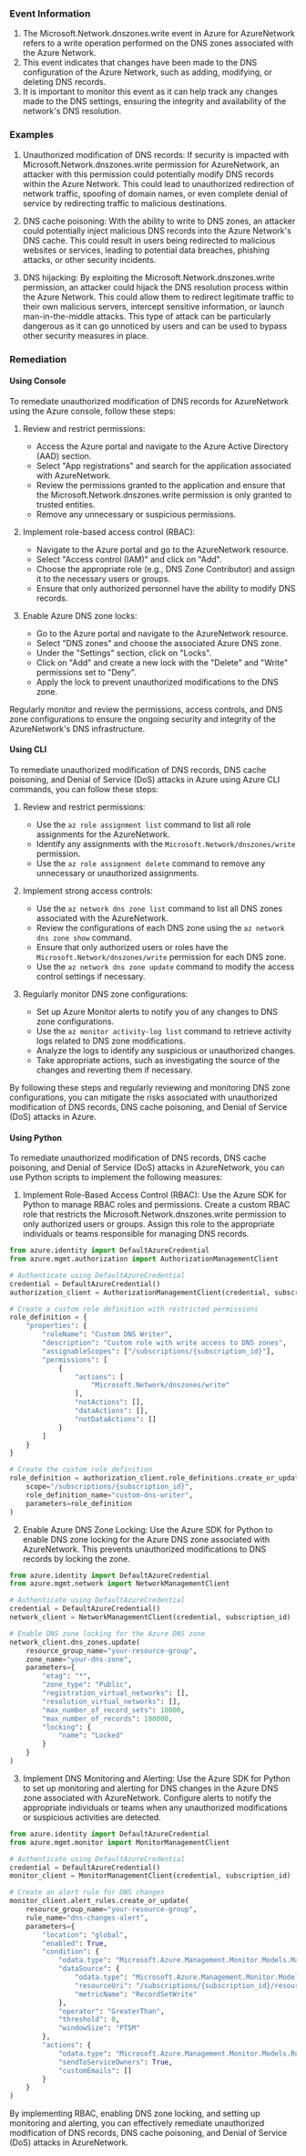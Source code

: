 
### Event Information

1. The Microsoft.Network.dnszones.write event in Azure for AzureNetwork refers to a write operation performed on the DNS zones associated with the Azure Network.
2. This event indicates that changes have been made to the DNS configuration of the Azure Network, such as adding, modifying, or deleting DNS records.
3. It is important to monitor this event as it can help track any changes made to the DNS settings, ensuring the integrity and availability of the network's DNS resolution.


### Examples

1. Unauthorized modification of DNS records: If security is impacted with Microsoft.Network.dnszones.write permission for AzureNetwork, an attacker with this permission could potentially modify DNS records within the Azure Network. This could lead to unauthorized redirection of network traffic, spoofing of domain names, or even complete denial of service by redirecting traffic to malicious destinations.

2. DNS cache poisoning: With the ability to write to DNS zones, an attacker could potentially inject malicious DNS records into the Azure Network's DNS cache. This could result in users being redirected to malicious websites or services, leading to potential data breaches, phishing attacks, or other security incidents.

3. DNS hijacking: By exploiting the Microsoft.Network.dnszones.write permission, an attacker could hijack the DNS resolution process within the Azure Network. This could allow them to redirect legitimate traffic to their own malicious servers, intercept sensitive information, or launch man-in-the-middle attacks. This type of attack can be particularly dangerous as it can go unnoticed by users and can be used to bypass other security measures in place.

### Remediation

#### Using Console

To remediate unauthorized modification of DNS records for AzureNetwork using the Azure console, follow these steps:

1. Review and restrict permissions: 
   - Access the Azure portal and navigate to the Azure Active Directory (AAD) section.
   - Select "App registrations" and search for the application associated with AzureNetwork.
   - Review the permissions granted to the application and ensure that the Microsoft.Network.dnszones.write permission is only granted to trusted entities.
   - Remove any unnecessary or suspicious permissions.

2. Implement role-based access control (RBAC):
   - Navigate to the Azure portal and go to the AzureNetwork resource.
   - Select "Access control (IAM)" and click on "Add".
   - Choose the appropriate role (e.g., DNS Zone Contributor) and assign it to the necessary users or groups.
   - Ensure that only authorized personnel have the ability to modify DNS records.

3. Enable Azure DNS zone locks:
   - Go to the Azure portal and navigate to the AzureNetwork resource.
   - Select "DNS zones" and choose the associated Azure DNS zone.
   - Under the "Settings" section, click on "Locks".
   - Click on "Add" and create a new lock with the "Delete" and "Write" permissions set to "Deny".
   - Apply the lock to prevent unauthorized modifications to the DNS zone.

Regularly monitor and review the permissions, access controls, and DNS zone configurations to ensure the ongoing security and integrity of the AzureNetwork's DNS infrastructure.

#### Using CLI

To remediate unauthorized modification of DNS records, DNS cache poisoning, and Denial of Service (DoS) attacks in Azure using Azure CLI commands, you can follow these steps:

1. Review and restrict permissions:
   - Use the `az role assignment list` command to list all role assignments for the AzureNetwork.
   - Identify any assignments with the `Microsoft.Network/dnszones/write` permission.
   - Use the `az role assignment delete` command to remove any unnecessary or unauthorized assignments.

2. Implement strong access controls:
   - Use the `az network dns zone list` command to list all DNS zones associated with the AzureNetwork.
   - Review the configurations of each DNS zone using the `az network dns zone show` command.
   - Ensure that only authorized users or roles have the `Microsoft.Network/dnszones/write` permission for each DNS zone.
   - Use the `az network dns zone update` command to modify the access control settings if necessary.

3. Regularly monitor DNS zone configurations:
   - Set up Azure Monitor alerts to notify you of any changes to DNS zone configurations.
   - Use the `az monitor activity-log list` command to retrieve activity logs related to DNS zone modifications.
   - Analyze the logs to identify any suspicious or unauthorized changes.
   - Take appropriate actions, such as investigating the source of the changes and reverting them if necessary.

By following these steps and regularly reviewing and monitoring DNS zone configurations, you can mitigate the risks associated with unauthorized modification of DNS records, DNS cache poisoning, and Denial of Service (DoS) attacks in Azure.

#### Using Python

To remediate unauthorized modification of DNS records, DNS cache poisoning, and Denial of Service (DoS) attacks in AzureNetwork, you can use Python scripts to implement the following measures:

1. Implement Role-Based Access Control (RBAC): Use the Azure SDK for Python to manage RBAC roles and permissions. Create a custom RBAC role that restricts the Microsoft.Network.dnszones.write permission to only authorized users or groups. Assign this role to the appropriate individuals or teams responsible for managing DNS records.

```python
from azure.identity import DefaultAzureCredential
from azure.mgmt.authorization import AuthorizationManagementClient

# Authenticate using DefaultAzureCredential
credential = DefaultAzureCredential()
authorization_client = AuthorizationManagementClient(credential, subscription_id)

# Create a custom role definition with restricted permissions
role_definition = {
    "properties": {
        "roleName": "Custom DNS Writer",
        "description": "Custom role with write access to DNS zones",
        "assignableScopes": ["/subscriptions/{subscription_id}"],
        "permissions": [
            {
                "actions": [
                    "Microsoft.Network/dnszones/write"
                ],
                "notActions": [],
                "dataActions": [],
                "notDataActions": []
            }
        ]
    }
}

# Create the custom role definition
role_definition = authorization_client.role_definitions.create_or_update(
    scope="/subscriptions/{subscription_id}",
    role_definition_name="custom-dns-writer",
    parameters=role_definition
)
```

2. Enable Azure DNS Zone Locking: Use the Azure SDK for Python to enable DNS zone locking for the Azure DNS zone associated with AzureNetwork. This prevents unauthorized modifications to DNS records by locking the zone.

```python
from azure.identity import DefaultAzureCredential
from azure.mgmt.network import NetworkManagementClient

# Authenticate using DefaultAzureCredential
credential = DefaultAzureCredential()
network_client = NetworkManagementClient(credential, subscription_id)

# Enable DNS zone locking for the Azure DNS zone
network_client.dns_zones.update(
    resource_group_name="your-resource-group",
    zone_name="your-dns-zone",
    parameters={
        "etag": "*",
        "zone_type": "Public",
        "registration_virtual_networks": [],
        "resolution_virtual_networks": [],
        "max_number_of_record_sets": 10000,
        "max_number_of_records": 100000,
        "locking": {
            "name": "Locked"
        }
    }
)
```

3. Implement DNS Monitoring and Alerting: Use the Azure SDK for Python to set up monitoring and alerting for DNS changes in the Azure DNS zone associated with AzureNetwork. Configure alerts to notify the appropriate individuals or teams when any unauthorized modifications or suspicious activities are detected.

```python
from azure.identity import DefaultAzureCredential
from azure.mgmt.monitor import MonitorManagementClient

# Authenticate using DefaultAzureCredential
credential = DefaultAzureCredential()
monitor_client = MonitorManagementClient(credential, subscription_id)

# Create an alert rule for DNS changes
monitor_client.alert_rules.create_or_update(
    resource_group_name="your-resource-group",
    rule_name="dns-changes-alert",
    parameters={
        "location": "global",
        "enabled": True,
        "condition": {
            "odata.type": "Microsoft.Azure.Management.Monitor.Models.ManagementEventRuleCondition",
            "dataSource": {
                "odata.type": "Microsoft.Azure.Management.Monitor.Models.RuleMetricDataSource",
                "resourceUri": "/subscriptions/{subscription_id}/resourceGroups/{resource_group_name}/providers/Microsoft.Network/dnszones/{dns_zone_name}",
                "metricName": "RecordSetWrite"
            },
            "operator": "GreaterThan",
            "threshold": 0,
            "windowSize": "PT5M"
        },
        "actions": {
            "odata.type": "Microsoft.Azure.Management.Monitor.Models.RuleEmailAction",
            "sendToServiceOwners": True,
            "customEmails": []
        }
    }
)
```

By implementing RBAC, enabling DNS zone locking, and setting up monitoring and alerting, you can effectively remediate unauthorized modification of DNS records, DNS cache poisoning, and Denial of Service (DoS) attacks in AzureNetwork.

